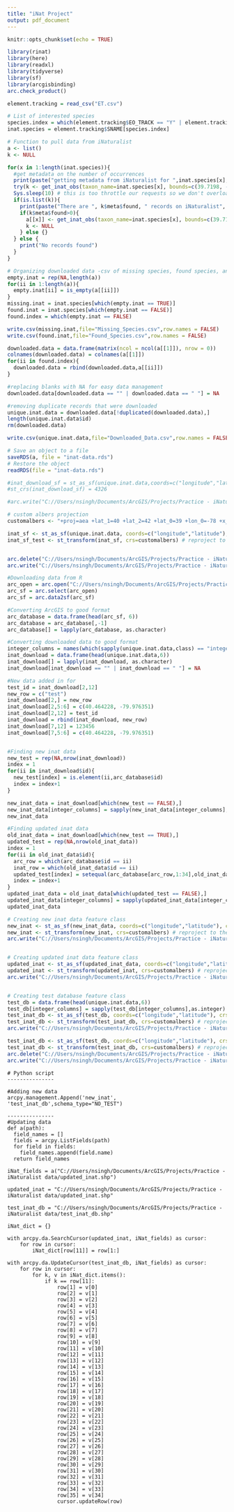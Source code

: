 ```yaml
---
title: "iNat Project"
output: pdf_document
---
```


```r
knitr::opts_chunk$set(echo = TRUE)
```

```r
library(rinat)
library(here)
library(readxl)
library(tidyverse)
library(sf)
library(arcgisbinding)
arc.check_product()
```

```r
element.tracking = read_csv("ET.csv")
```

```r
# List of interested species
species.index = which(element.tracking$EO_TRACK == "Y" | element.tracking$EO_TRACK == "W")
inat.species = element.tracking$SNAME[species.index]
```

```r
# Function to pull data from iNaturalist
a <- list()
k <- NULL

for(x in 1:length(inat.species)){
  #get metadata on the number of occurrences
  print(paste("getting metadata from iNaturalist for ",inat.species[x],".", sep="") )
  try(k <- get_inat_obs(taxon_name=inat.species[x], bounds=c(39.7198, -80.519891, 42.26986,	-74.689516) , geo=TRUE, meta=TRUE) ) # this step first queries iNat to see if there are any records present, if there are it actually downloads them.
  Sys.sleep(10) # this is too throttle our requests so we don't overload their servers
  if(is.list(k)){
    print(paste("There are ", k$meta$found, " records on iNaturalist", sep=""))
    if(k$meta$found>0){
      a[[x]] <- get_inat_obs(taxon_name=inat.species[x], bounds=c(39.7198, -80.519891, 42.26986,	-74.689516) , geo=TRUE, maxresults = k$meta$found) 
      k <- NULL
    } else {}
  } else {
    print("No records found")
  }
}
```


```r
# Organizing downloaded data -csv of missing species, found species, and downloaded data
empty.inat = rep(NA,length(a))
for(ii in 1:length(a)){
  empty.inat[ii] = is_empty(a[[ii]])
}
missing.inat = inat.species[which(empty.inat == TRUE)]
found.inat = inat.species[which(empty.inat == FALSE)]
found.index = which(empty.inat == FALSE)

write.csv(missing.inat,file="Missing_Species.csv",row.names = FALSE)
write.csv(found.inat,file="Found_Species.csv",row.names = FALSE)

downloaded.data = data.frame(matrix(ncol = ncol(a[[1]]), nrow = 0))
colnames(downloaded.data) = colnames(a[[1]])
for(ii in found.index){
  downloaded.data = rbind(downloaded.data,a[[ii]])
}

#replacing blanks with NA for easy data management
downloaded.data[downloaded.data == "" | downloaded.data == " "] = NA

#removing duplicate records that were downloaded
unique.inat.data = downloaded.data[!duplicated(downloaded.data),]
length(unique.inat.data$id)
rm(downloaded.data)

write.csv(unique.inat.data,file="Downloaded_Data.csv",row.names = FALSE)
```

```r
# Save an object to a file
saveRDS(a, file = "inat-data.rds")
# Restore the object
readRDS(file = "inat-data.rds")
```

```r
#inat_download_sf = st_as_sf(unique.inat.data,coords=c("longitude","latitude"))
#st_crs(inat_download_sf) = 4326

#arc.write("C://Users/nsingh/Documents/ArcGIS/Projects/Practice - iNaturalist data/Practice - iNaturalist data.gdb/iNaturalist_data",inat_download_sf,overwrite=TRUE)

# custom albers projection
customalbers <- "+proj=aea +lat_1=40 +lat_2=42 +lat_0=39 +lon_0=-78 +x_0=0 +y_0=0 +ellps=GRS80 +units=m +no_defs"

inat_sf <- st_as_sf(unique.inat.data, coords=c("longitude","latitude"), crs="+proj=longlat +datum=WGS84 +no_defs +ellps=WGS84 +towgs84=0,0,0")
inat_sf_test <- st_transform(inat_sf, crs=customalbers) # reproject to the custom albers


arc.delete("C://Users/nsingh/Documents/ArcGIS/Projects/Practice - iNaturalist data/Practice - iNaturalist data.gdb/inat_data")
arc.write("C://Users/nsingh/Documents/ArcGIS/Projects/Practice - iNaturalist data/Practice - iNaturalist data.gdb/albers_test",inat_sf_test,overwrite = TRUE)
```

```r
#Downloading data from R
arc_open = arc.open("C://Users/nsingh/Documents/ArcGIS/Projects/Practice - iNaturalist data/Practice - iNaturalist data.gdb/inat_data")
arc_sf = arc.select(arc_open)
arc_sf = arc.data2sf(arc_sf)

#Converting ArcGIS to good format
arc_database = data.frame(head(arc_sf, 6))
arc_database = arc_database[,-1]
arc_database[] = lapply(arc_database, as.character)

#Converting downloaded data to good format
integer_columns = names(which(sapply(unique.inat.data,class) == "integer"))
inat_download = data.frame(head(unique.inat.data,6))
inat_download[] = lapply(inat_download, as.character)
inat_download[inat_download == "" | inat_download == " "] = NA

#New data added in for 
test_id = inat_download[2,12]
new_row = c("test")
inat_download[2,] = new_row
inat_download[2,5:6] = c(40.464228, -79.976351)
inat_download[2,12] = test_id
inat_download = rbind(inat_download, new_row)
inat_download[7,12] = 123456
inat_download[7,5:6] = c(40.464228, -79.976351)


#Finding new inat data
new_test = rep(NA,nrow(inat_download))
index = 1
for(ii in inat_download$id){
  new_test[index] = is.element(ii,arc_database$id)
  index = index+1
}

new_inat_data = inat_download[which(new_test == FALSE),]
new_inat_data[integer_columns] = sapply(new_inat_data[integer_columns],as.integer)
new_inat_data

#Finding updated inat data
old_inat_data = inat_download[which(new_test == TRUE),]
updated_test = rep(NA,nrow(old_inat_data))
index = 1
for(ii in old_inat_data$id){
  arc_row = which(arc_database$id == ii)
  inat_row = which(old_inat_data$id == ii)
  updated_test[index] = setequal(arc_database[arc_row,1:34],old_inat_data[inat_row,c(1:4,7:36)])
  index = index+1
}
updated_inat_data = old_inat_data[which(updated_test == FALSE),]
updated_inat_data[integer_columns] = sapply(updated_inat_data[integer_columns],as.integer)
updated_inat_data
```

```r
# Creating new inat data feature class
new_inat <- st_as_sf(new_inat_data, coords=c("longitude","latitude"), crs="+proj=longlat +datum=WGS84 +no_defs +ellps=WGS84 +towgs84=0,0,0")
new_inat <- st_transform(new_inat, crs=customalbers) # reproject to the custom albers
arc.write("C://Users/nsingh/Documents/ArcGIS/Projects/Practice - iNaturalist data/new_inat",new_inat,overwrite = TRUE)


# Creating updated inat data feature class
updated_inat <- st_as_sf(updated_inat_data, coords=c("longitude","latitude"), crs="+proj=longlat +datum=WGS84 +no_defs +ellps=WGS84 +towgs84=0,0,0")
updated_inat <- st_transform(updated_inat, crs=customalbers) # reproject to the custom albers
arc.write("C://Users/nsingh/Documents/ArcGIS/Projects/Practice - iNaturalist data/updated_inat",updated_inat,overwrite = TRUE)


# Creating test database feature class
test_db = data.frame(head(unique.inat.data,6))
test_db[integer_columns] = sapply(test_db[integer_columns],as.integer)
test_inat_db <- st_as_sf(test_db, coords=c("longitude","latitude"), crs="+proj=longlat +datum=WGS84 +no_defs +ellps=WGS84 +towgs84=0,0,0")
test_inat_db <- st_transform(test_inat_db, crs=customalbers) # reproject to the custom albers
arc.write("C://Users/nsingh/Documents/ArcGIS/Projects/Practice - iNaturalist data/test_inat_db",test_inat_db,overwrite = TRUE)
```

```r
test_inat_db <- st_as_sf(test_db, coords=c("longitude","latitude"), crs="+proj=longlat +datum=WGS84 +no_defs +ellps=WGS84 +towgs84=0,0,0")
test_inat_db <- st_transform(test_inat_db, crs=customalbers) # reproject to the custom albers
arc.delete("C://Users/nsingh/Documents/ArcGIS/Projects/Practice - iNaturalist data/iNatDatabase.gdb/test_inat_db")
arc.write("C://Users/nsingh/Documents/ArcGIS/Projects/Practice - iNaturalist data/iNatDatabase.gdb/test_inat_db",test_inat_db,overwrite = TRUE,validate=TRUE)
```

```
# Python script
---------------

#Adding new data
arcpy.management.Append('new_inat', 'test_inat_db',schema_type="NO_TEST")

---------------
#Updating data
def a(path):
  field_names = []
  fields = arcpy.ListFields(path)
  for field in fields:
    field_names.append(field.name)
  return field_names
  
iNat_fields = a("C://Users/nsingh/Documents/ArcGIS/Projects/Practice - iNaturalist data/updated_inat.shp")

updated_inat = "C://Users/nsingh/Documents/ArcGIS/Projects/Practice - iNaturalist data/updated_inat.shp"

test_inat_db = "C://Users/nsingh/Documents/ArcGIS/Projects/Practice - iNaturalist data/test_inat_db.shp"

iNat_dict = {}  

with arcpy.da.SearchCursor(updated_inat, iNat_fields) as cursor:
    for row in cursor:
        iNat_dict[row[11]] = row[1:]

with arcpy.da.UpdateCursor(test_inat_db, iNat_fields) as cursor:
    for row in cursor:
        for k, v in iNat_dict.items():
            if k == row[11]:
                row[1] = v[0]
                row[2] = v[1]
                row[3] = v[2]
                row[4] = v[3]
                row[5] = v[4]
                row[6] = v[5]
                row[7] = v[6]
                row[8] = v[7]
                row[9] = v[8]
                row[10] = v[9]
                row[11] = v[10]
                row[12] = v[11]
                row[13] = v[12]
                row[14] = v[13]
                row[15] = v[14]
                row[16] = v[15]
                row[17] = v[16]
                row[18] = v[17]
                row[19] = v[18]
                row[20] = v[19]
                row[21] = v[20]
                row[22] = v[21]
                row[23] = v[22]
                row[24] = v[23]
                row[25] = v[24]
                row[26] = v[25]
                row[27] = v[26]
                row[28] = v[27]
                row[29] = v[28]
                row[30] = v[29]
                row[31] = v[30]
                row[32] = v[31]
                row[33] = v[32]
                row[34] = v[33]
                row[35] = v[34]
                cursor.updateRow(row)
```